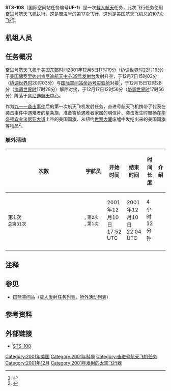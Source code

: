 {{noteTA
|G1=Aero
}}
{{Infobox spaceflight 
| name                  = STS-108
| image                 =STS-108 Launch.jpg
| image_caption         = STS-108发射
| insignia              = STS-108 Patch.svg
| mission_type      = [[国际空间站|国际空间站]]补给<br>运送人员
| operator              = [[NASA|NASA]]
| COSPAR_ID             =2001-054A
| SATCAT                = 26995
| mission_duration      = 11天19小时36分钟
| distance_travelled    = 
| orbits_completed      =

| spacecraft            = [[奋进号航天飞机|奋进号航天飞机]]
| manufacturer          = 
| launch_mass           =  
| landing_mass          =

| launch_date           = 2001年12月5日 22:19 ([[UTC|UTC]])
| launch_site           = [[肯尼迪航天中心|肯尼迪航天中心]] [[肯尼迪航天中心39号发射台|LC-39B]]

| landing_date          = 2001年12月17日 17:56 ([[UTC|UTC]])
| landing_site          = [[肯尼迪航天中心|肯尼迪航天中心]]{{le|航天飞机着陆设施|Shuttle Landing Facility}}

| crew_size             =7
| crew_members          ={{le|多米尼克·普德维尔·格里|Dominic L. Pudwill Gorie}} <br />[[马克·凯利|马克·凯利]] <br />{{le|琳达·戈德温|Linda M. Godwin}} <br />{{le|丹尼尔·塔尼|Daniel M. Tani}}
| crew_launching         =[[尤里·奥努夫里恩科|尤里·奥努夫里恩科]]<br />{{le|卡尔·沃尔兹|Carl E. Walz}}<br />{{le|丹尼尔·布尔施|Daniel W. Bursch}}
| crew_landing         ={{le|弗兰克·卡伯特森|Frank L. Culbertson Jr.}}<br />[[米哈伊尔·秋林|米哈伊尔·秋林]]<br />[[弗拉基米尔·杰茹罗夫|弗拉基米尔·杰茹罗夫]]
| crew_callsign         = 
| crew_photo           = STS-108 crew2.jpg
| crew_photo_caption    = 从左到右：凯利、戈德温、塔尼、格里

| orbit_epoch           = 
| orbit_reference       = [[地心轨道|地心轨道]]
| orbit_regime          = [[近地轨道|近地轨道]]
| orbit_periapsis       = 
| orbit_apoapsis        = 
| orbit_inclination     = 51.64°
| orbit_period          = 90分钟
| apsis                 = 地
| docking               = 
 {{Infobox spaceflight/Dock
   | docking_target     = [[国际空间站|国际空间站]]
   | docking_type       = dock
   | docking_port       = [[命运号实验舱|命运号实验舱]]
   | docking_date       = 2001年12月7日 20:03 ([[UTC|UTC]])
   | undocking_date     = 2001年12月15日 17:28 ([[UTC|UTC]])
   | time_docked        = 7天21小时24分钟
}}

| previous_mission      = [[File:Sts-105-patch.png|30px]] [[STS-105|STS-105]]
| next_mission          = [[STS-109|STS-109]] [[File:STS-109_patch.svg|30px]]
| programme             = [[美国航天飞机计划|美国航天飞机计划]]
}}
'''STS-108'''（国际空间站任务编号'''UF-1'''）是一次[[载人航天|载人航天]]任务，此次飞行任务使用[[奋进号航天飞机|奋进号航天飞机]]执行。这是奋进号的第17次飞行，这也是美国航天飞机总的[[航天飞机任务列表|107次飞行]]。

== 机组人员 ==

{{Spaceflight crew
|references=
|position1         = 指令长
|crew1_up          = {{flagicon|USA}} {{le|多米尼克·普德维尔·格里|Dominic L. Pudwill Gorie}}
|agency1_up        = [[NASA|NASA]]
|flights1_up       =3
|position2         = 驾驶员
|crew2_up          = {{flagicon|USA}} [[马克·凯利|马克·凯利]]
|agency2_up        = [[NASA|NASA]]
|flights2_up       = 1
|position3         = 任务专家1
|crew3_up          = {{flagicon|USA}} {{le|琳达·戈德温|Linda M. Godwin}}
|agency3_up        = [[NASA|NASA]]
|flights3_up       = 4{{notetag|name="la"|也是最后一次飞行任务。}}
|position4         = 任务专家2
|crew4_up          = {{flagicon|USA}} {{le|丹尼尔·塔尼|Daniel M. Tani}} 
|agency4_up        = [[NASA|NASA]]
|flights4_up       = 1
|position5         = 任务专家3
|crew5_up          = {{flagicon|Russia}} [[尤里·奥努夫里恩科|尤里·奥努夫里恩科]]
|agency5_up        = [[俄罗斯航天集团|俄罗斯宇航局]]
|flights5_up       = 2{{notetag|name="la"}}
|expedition5_up  = [[远征4|远征4]]
|crew5_down        ={{flagicon|USA}} {{le|弗兰克·卡伯特森|Frank L. Culbertson Jr.}}
|agency5_down        = [[NASA|NASA]]
|flights5_down     = 3{{notetag|name="la"}}
|expedition5_down  = [[远征3|远征3]]
|position6         = 任务专家4
|crew6_up          = {{flagicon|USA}} {{le|卡尔·沃尔兹|Carl E. Walz}}
|agency6_up        = [[NASA|NASA]]
|flights6_up       = 4{{notetag|name="la"}}
|expedition6_up  = [[远征4|远征4]]
|crew6_down        ={{flagicon|Russia}} [[米哈伊尔·秋林|米哈伊尔·秋林]]
|agency6_down        = [[俄罗斯航天集团|俄罗斯宇航局]]
|flights6_down     = 1
|expedition6_down  = [[远征3|远征3]]
|position7         = 任务专家5
|crew7_up          = {{flagicon|USA}} {{le|丹尼尔·布尔施|Daniel W. Bursch}}
|agency7_up        = [[NASA|NASA]]
|flights7_up       = 4{{notetag|name="la"}}
|expedition7_up  = [[远征4|远征4]]
|crew7_down        ={{flagicon|Russia}} [[弗拉基米尔·杰茹罗夫|弗拉基米尔·杰茹罗夫]]
|agency7_down        = [[俄罗斯航天集团|俄罗斯宇航局]]
|flights7_down     = 4{{notetag|name="la"}}
|expedition7_down  = [[远征3|远征3]]
}}

== 任务概况 ==
[[奋进号航天飞机|奋进号航天飞机]]于[[美国东部时间|美国东部时间]]2001年12月5日17时19分（[[协调世界时|协调世界时]]22时19分）于[[美国|美国]][[佛罗里达州|佛罗里达州]][[肯尼迪航天中心|肯尼迪航天中心]][[肯尼迪航天中心39号发射台|39号发射台]]发射升空，于12月7日15时03分（[[协调世界时|协调世界时]]20时03分）与[[国际空间站|国际空间站]][[命运号实验舱|命运号实验舱]]对接<ref>{{cite news|title=美“奋进号”升空 与国际太空站成功对接(图)|url=http://tech.sina.com.cn/o/2001-12-09/95182.shtml|accessdate=2020-09-17|work=中国新闻网|date=2001-12-09|archive-date=2005-09-21|archive-url=https://web.archive.org/web/20050921234749/http://tech.sina.com.cn/o/2001-12-09/95182.shtml|dead-url=no}}</ref>，于12月15日12时28分（[[协调世界时|协调世界时]]17时28分）解除对接，于12月17日12时56分（[[协调世界时|协调世界时]]17时56分）降落于[[肯尼迪航天中心|肯尼迪航天中心]]。

作为[[九一一袭击事件|九一一袭击事件]]后的第一次航天飞机发射任务，奋进号航天飞机携带了代表在袭击事件中遇难者的星条旗、准备寄给遇难者家属的明信片、袭击发生时飘扬在[[华盛顿哥伦比亚特区|华盛顿]][[宾夕法尼亚大道|宾夕法尼亚大道]]上空的美国国旗、从纽约[[世贸大厦|世贸大厦]]废墟中发挖出来的美国国旗等物品<ref>{{cite news|title=安全保卫史无前例 “奋进号”升空一波三折|url=http://news.sina.com.cn/w/2001-12-06/413793.html|accessdate=2020-09-17|work=新浪网|date=2001-12-06|archive-date=2005-01-16|archive-url=https://web.archive.org/web/20050116004848/http://news.sina.com.cn/w/2001-12-06/413793.html|dead-url=no}}</ref>。

=== 舱外活动 ===
{| class="wikitable" style="font-size:93%;text-align:center;"
|-
! width="8%"| 次数
! width="25%"| 宇航员
! width="12%"| 开始时间
! width="12%"| 结束时间
! width="12%"| 时间长度
! 介绍
|-
| 第1次<br /><small>总第31次</small>
| align=left|{{flagicon|USA}} {{le|琳达·戈德温|Linda M. Godwin}}, <small>第2次</small><br />{{flagicon|USA}} {{le|丹尼尔·塔尼|Daniel M. Tani}}, <small>第1次</small>
| 2001年12月10日<br />17:52 UTC
| 2001年12月10日<br />22:04 UTC
| 4小时12分钟
| align=left| 
|-
|}

==注释==
{{notefoot}}
==参见==
*[[国际空间站|国际空间站]]（[[国际空间站载人发射任务列表|载人发射任务列表]]、[[国际空间站舱外活动列表|舱外活动列表]]）
== 参考资料 ==
{{reflist}}
== 外部链接 ==
*[https://www.nasa.gov/mission_pages/shuttle/shuttlemissions/archives/sts-108.html STS-108]{{Wayback|url=https://www.nasa.gov/mission_pages/shuttle/shuttlemissions/archives/sts-108.html |date=20170604102540 }}
{{Manned ISS flight}}
{{奋进号航天飞机}}
{{2001年轨道发射任务}}
[[Category:2001年美国|Category:2001年美国]]
[[Category:2001年科學|Category:2001年科學]]
[[Category:奋进号航天飞机任务|Category:奋进号航天飞机任务]]
[[Category:2001年12月|Category:2001年12月]]
[[Category:2001年发射的太空飞行器|Category:2001年发射的太空飞行器]]